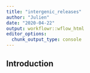 ```yaml
---
title: "intergenic_releases"
author: "Julien"
date: "2020-04-22"
output: workflowr::wflow_html
editor_options:
  chunk_output_type: console
---
```


## Introduction

```r

```

